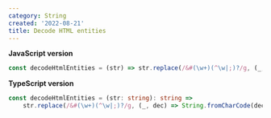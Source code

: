 ```yaml
---
category: String
created: '2022-08-21'
title: Decode HTML entities
---
```


**JavaScript version**

```js decodeHtmlEntities.js
const decodeHtmlEntities = (str) => str.replace(/&#(\w+)(^\w|;)?/g, (_, dec) => String.fromCharCode(dec));
```

**TypeScript version**

```ts decodeHtmlEntities.ts
const decodeHtmlEntities = (str: string): string =>
    str.replace(/&#(\w+)(^\w|;)?/g, (_, dec) => String.fromCharCode(dec));
```
